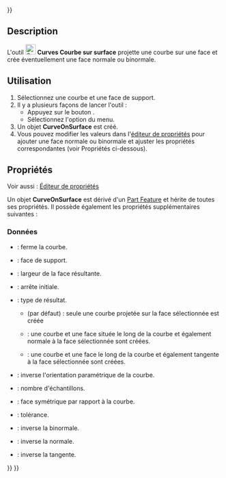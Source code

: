 <languages/>
{{UnfinishedDocu{{#translation:}}}}

{{Docnav/fr
|[[Curves_ParametricComb/fr|Peigne paramétrique]]
|[[Curves_ZebraTool/fr|Outil Zebra]]
|[[Curves_Workbench/fr|Atelier Curves]]
|IconL=Curves_ParametricComb.svg
|IconR=Curves_ZebraTool.svg
|IconC=Curves_workbench_icon.svg
}}

{{GuiCommand/fr
|Name=Curves CurveOnSurface
|Name/fr=Curves Courbe sur surface
|MenuLocation=Curves → Créer une courbe sur une surface
|Workbenches=[[Curves_Workbench/fr|Curves]]
}}

==Description==

L'outil [[Image:Curves_CurveOnSurface.svg|24px]] '''Curves Courbe sur surface''' projette une courbe sur une face et crée éventuellement une face normale ou binormale.

<span id="Usage"></span>
==Utilisation==

# Sélectionnez une courbe et une face de support.
# Il y a plusieurs façons de lancer l'outil :
#* Appuyez sur le bouton {{Button|[[Image:Curves_CurveOnSurface.svg|16px]] [[Curves_CurveOnSurface/fr|Créer une courbe sur une surface]]}}.
#* Sélectionnez l'option {{MenuCommand|Curves → [[Image:Curves_CurveOnSurface.svg|16px]] Créer une courbe sur une surface}} du menu.
# Un objet '''CurveOnSurface''' est créé.
# Vous pouvez modifier les valeurs dans l'[[Property_editor/fr|éditeur de propriétés]] pour ajouter une face normale ou binormale et ajuster les propriétés correspondantes (voir Propriétés ci-dessous).

<span id="Properties"></span>
==Propriétés==

Voir aussi : [[Property_editor/fr|Éditeur de propriétés]]

Un objet '''CurveOnSurface''' est dérivé d'un [[Part_Feature/fr|Part Feature]] et hérite de toutes ses propriétés. Il possède également les propriétés supplémentaires suivantes :

<span id="Data"></span>
===Données===

{{TitleProperty|Curve On Surface}}

* {{PropertyData|Closed|Bool}} : ferme la courbe.
* {{PropertyData|Face|LinkSub}} : face de support.
* {{PropertyData|Face Width|Distance}} : largeur de la face résultante.
* {{PropertyData|Input Edge|LinkSub}} : arrête initiale.
* {{PropertyData|Output|Enumeration}} : type de résultat.
** {{Value|Curve only}} (par défaut) : seule une courbe projetée sur la face sélectionnée est créée
** {{Value|Normal face}} : une courbe et une face située le long de la courbe et également normale à la face sélectionnée sont créées.
** {{Value|Binormal face}} : une courbe et une face le long de la courbe et également tangente à la face sélectionnée sont créées.
* {{PropertyData|Reverse|Bool}} : inverse l'orientation paramétrique de la courbe.
* {{PropertyData|Samples|Integer}} : nombre d'échantillons.
* {{PropertyData|Symmetric|Bool}} : face symétrique par rapport à la courbe.
* {{PropertyData|Tolerance|Float}} : tolérance.

{{TitleProperty|Orientation}}

* {{PropertyData|Reverse Binormal|Bool}} : inverse la binormale.
* {{PropertyData|Reverse Normal|Bool}} : inverse la normale.
* {{PropertyData|Reverse Tangent|Bool}} : inverse la tangente.


{{Docnav/fr
|[[Curves_ParametricComb/fr|Peigne paramétrique]]
|[[Curves_ZebraTool/fr|Outil Zebra]]
|[[Curves_Workbench/fr|Atelier Curves]]
|IconL=Curves_ParametricComb.svg
|IconR=Curves_ZebraTool.svg
|IconC=Curves_workbench_icon.svg
}}

{{Curves Tools navi{{#translation:}}}}
{{Userdocnavi{{#translation:}}}}